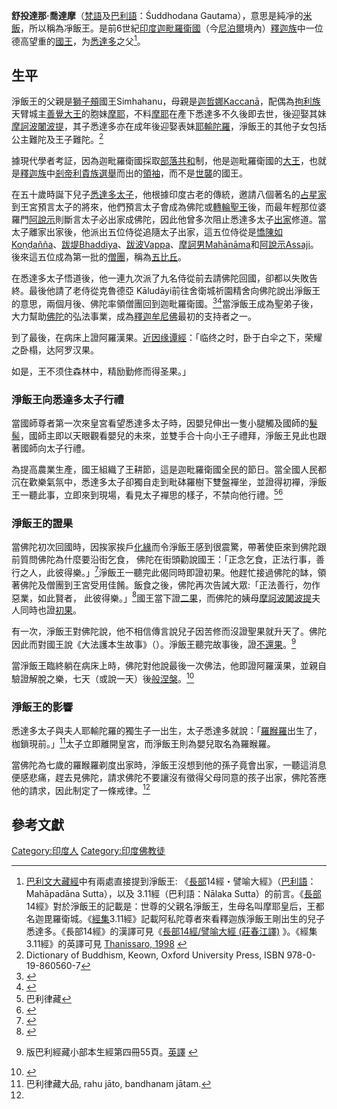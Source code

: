 
{{Infobox person
| name        = 舒投達那·喬達摩
| image = SudhodannaAndHisCourt.jpg
| caption = 淨飯王與他的眾臣 
| parents = 師子頰<br/>迦旋娜
| children =[[释迦牟尼|悉達多·喬達摩]]<br/>{{link-en|難陀 (比丘尼)|Nanda (Buddhist nun)|公主難陀}}<br/>{{link-en|難陀 (佛教徒)|Nanda (Buddhist)|王子難陀}}
| spouse = [[摩耶夫人|摩耶]] <br/>[[摩訶波闍波提|摩訶波闍波提·瞿曇彌]] 
}}
'''舒投達那·喬達摩'''（[[梵語|梵語]]及[[巴利語|巴利語]]：Śuddhodana Gautama），意思是純凈的[[稻|米飯]]，所以稱為凈飯王。是前6世紀[[印度|印度]][[迦毗羅衛國|迦毗羅衛國]]（今[[尼泊爾|尼泊爾]]境內）[[釋迦族|釋迦族]]中一位德高望重的[[國王|國王]]，为[[释迦牟尼|悉達多]]之父<ref>[[巴利文大藏經|巴利文大藏經]]中有兩處直接提到淨飯王: 《[[長部_(佛經)|長部]]14經・譬喻大經》（[[巴利語|巴利語]]：Mahāpadāna Sutta），以及{{le|經集|Suttanipata}} 3.11經（巴利語：Nālaka Sutta）的前言。《[[長部|長部]]14經》對於淨飯王的記載是：世尊的父親名淨飯王，生母名叫摩耶皇后，王都名迦毘羅衛城。《[[經集|經集]]3.11經》記載阿私陀尊者來看釋迦族淨飯王剛出生的兒子悉達多。《長部14經》的漢譯可見《[http://agama.buddhason.org/DN/DN14.htm 長部14經/譬喻大經 (莊春江譯)] {{Wayback|url=http://agama.buddhason.org/DN/DN14.htm |date=20150705075235 }} 》。《經集3.11經》的英譯可見 [http://www.accesstoinsight.org/tipitaka/kn/snp/snp.3.11.than.html  Thanissaro, 1998] {{Wayback|url=http://www.accesstoinsight.org/tipitaka/kn/snp/snp.3.11.than.html |date=20131204165844 }}</ref>。

== 生平 ==
淨飯王的父親是[[獅子頰|獅子頰]]國王Simhahanu，母親是[[迦哲娜|迦哲娜]]Kaccanā，配偶為[[藍摩國|拘利族]]天臂城主[[善覺大王|善覺大王]]的胞妹[[摩耶夫人|摩耶]]，不料[[摩耶夫人|摩耶]]在產下悉達多不久後即去世，後迎娶其妹[[摩訶波闍波提|摩訶波闍波提]]，其子悉達多亦在成年後迎娶表妹[[耶輸陀羅|耶輸陀羅]]，淨飯王的其他子女包括公主難陀及王子難陀。<ref>Dictionary of Buddhism, Keown, Oxford University Press, ISBN 978-0-19-860560-7</ref>

據現代學者考証，因為迦毗羅衛國採取[[部落|部落]][[共和|共和]]制，他是迦毗羅衛國的[[大王|大王]]，也就是[[釋迦族|釋迦族]]中[[剎帝利|剎帝利]][[貴族|貴族]][[選舉|選舉]]而出的[[領袖|領袖]]，而不是[[世襲|世襲]]的國王。

在五十歲時誕下兒子[[释迦牟尼佛|悉達多]][[太子|太子]]，他根據印度古老的傳統，邀請八個著名的[[占星术|占星家]]到王宮預言太子的將來，他們預言太子會成為佛陀或[[轉輪聖王|轉輪聖王]]後，而最年輕那位婆羅門[[阿說示|阿說示]]則斷言太子必出家成佛陀，因此他曾多次阻止悉達多太子[[出家|出家]]修道。當太子離家出家後，他派出五位侍從追隨太子出家，這五位侍從是[[憍陳如|憍陳如]]Koṇḍañña、[[跋堤|跋堤]]Bhaddiya、[[跋波|跋波]]Vappa、[[摩訶男|摩訶男]]Mahānāma和[[阿說示|阿說示]]Assaji。後來這五位成為第一批的[[僧團|僧團]]，稱為[[五比丘|五比丘]]。

在悉達多太子悟道後，他一連九次派了九名侍從前去請佛陀回國，卻都以失敗告終。最後他請了老侍從克魯德亞 Kāludāyi前往舍衛城祈園精舍向佛陀說出淨飯王的意思，兩個月後、佛陀率領僧團回到迦毗羅衛國。<ref name="Nyanamoli1972">{{cite book|author=Bhikkhu Nyanamoli|title=''The Life of the Buddha, as it Appears in the Pali Canon, the Oldest Authentic Record''|url=http://books.google.com/books?id=7AO9OLr2oJEC&pg=PA75|year=1972|publisher=Buddhist Publication Society|isbn=978-955-24-0063-6|pages=75–77}}</ref><ref>{{Cite web | url=http://www.accesstoinsight.org/tipitaka/kn/thag/thag.10.01.olen.html | title=''Theragatha 10.1 Kaludayin Thera: Crossing the Rohini'' | trans_title=南傳小部長老偈10.1註釋 | accessdate=2015-07-03 | archive-date=2015-04-30 | archive-url=https://web.archive.org/web/20150430144359/http://www.accesstoinsight.org/tipitaka/kn/thag/thag.10.01.olen.html | dead-url=no }}</ref>當淨飯王成為聖弟子後，大力幫助[[佛陀|佛陀]]的弘法事業，成為[[釋迦牟尼佛|釋迦牟尼佛]]最初的支持者之一。

到了最後，在病床上證阿羅漢果。[[近因缘谭經|近因缘谭經]]：「临终之时，卧于白伞之下，荣耀之卧榻，达阿罗汉果。

如是，王不须住森林中，精励勤修而得圣果。」

===淨飯王向悉達多太子行禮===
當國師{{le|阿私陀| Asita}}尊者第一次來皇宮看望悉達多太子時，因嬰兒伸出一隻小腿觸及國師的[[髮髻|髮髻]]，國師主即以天眼觀看嬰兒的未來，並雙手合十向小王子禮拜，淨飯王見此也跟著國師向太子行禮。

為提高農業生產，國王組織了王耕節，這是迦毗羅衛國全民的節日。當全國人民都沉在歡樂氣氛中，悉達多太子卻獨自走到毗砵羅樹下雙盤襌坐，並證得初襌，淨飯王一聽此事，立即來到現場，看見太子襌思的樣子，不禁向他行禮。<ref name="律藏">巴利律藏</ref><ref name="Chowdhury2011">{{cite book|author=Rohini Chowdhury|title=Puffin Lives|url=http://books.google.com/books?id=iN1mN9l4mjIC&pg=PA14|date=25 November 2011|publisher=Penguin Books India|isbn=978-0-14-333177-3|pages=14–15}}</ref>

===淨飯王的證果===
當佛陀初次回國時，因挨家挨戶[[化緣|化緣]]而令淨飯王感到很震驚，帶著使臣來到佛陀跟前質問佛陀為什麼要沿街乞食， 佛陀在街頭勸說國王：「正念乞食，正法行事，善行之人，此彼得樂。」<ref>{{Cite web |url=http://www.buddhismmiufa.org.hk/buddhism/book/Southbook.htm |title=南傳法句經第168頌註釋 |accessdate=2015-07-03 |archive-date=2016-03-04 |archive-url=https://web.archive.org/web/20160304082641/http://www.buddhismmiufa.org.hk/buddhism/book/Southbook.htm |dead-url=no }}</ref>淨飯王一聽完此偈同時即證初果。他趕忙接過佛陀的缽，領著佛陀及僧團到王宮受用佳餚。飯食之後，佛陀再次告誡大眾:「正法善行，勿作惡業，如此賢者， 此彼得樂。」<ref>{{Cite web |url=http://www.buddhismmiufa.org.hk/buddhism/book/Southbook.htm |title=南傳法句經第169頌註釋 |accessdate=2015-07-03 |archive-date=2016-03-04 |archive-url=https://web.archive.org/web/20160304082641/http://www.buddhismmiufa.org.hk/buddhism/book/Southbook.htm |dead-url=no }}</ref>國王當下證[[二果|二果]]，而佛陀的姨母[[摩訶波闍波提|摩訶波闍波提]]夫人同時也證[[初果|初果]]。

有一次，淨飯王對佛陀說，他不相信傳言說兒子因苦修而沒證聖果就升天了。佛陀因此而對國王說《大法護本生故事》（{{lang-pi|Mahādhammapāla Jātaka}}）。淨飯王聽完故事後，證[[不還果|不還果]]。<ref>{{link-en|巴利聖典學會|Pali Text Society}}版巴利經藏小部本生經第四冊55頁。[http://www.sacred-texts.com/bud/j4/j4011.htm 英譯] {{Wayback|url=http://www.sacred-texts.com/bud/j4/j4011.htm |date=20160823235402 }}</ref>

當淨飯王臨終躺在病床上時，佛陀對他說最後一次佛法，他即證阿羅漢果，並親自驗證解脫之樂，七天（或說一天）後[[般涅槃|般涅槃]]。<ref name="Religion2009">{{cite book|author=Hans H Penner|title=''Rediscovering the Buddha : The Legends and Their Interpretations''|url=http://books.google.com/books?id=xYB5ljOjmvUC&pg=PA81|date=17 September 2009|publisher=Oxford University Press, USA|isbn=978-0-19-973830-4|pages=81}}</ref>

===淨飯王的影響===
悉達多太子與夫人耶輸陀羅的獨生子一出生，太子悉達多就說：「[[羅睺羅|羅睺羅]]出生了，枷鎖現前。」<ref>巴利律藏大品, rahu jāto, bandhanam jātam.</ref>太子立即離開皇宮，而淨飯王則為嬰兒取名為羅睺羅。

當佛陀為七歲的羅睺羅剃度出家時，淨飯王沒想到他的孫子竟會出家，一聽這消息便感悲痛，趕去見佛陀，請求佛陀不要讓沒有徵得父母同意的孩子出家，佛陀答應他的請求，因此制定了一條戒律。<ref name="律藏"/>

==參考文獻==
<references/>

[[Category:印度人|Category:印度人]]
[[Category:印度佛教徒|Category:印度佛教徒]]